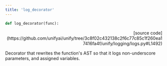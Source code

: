 ```yaml
---
title: 'log_decorator'
---
```


```python
def log_decorator(func):
```

<p align="right">[source code](https://github.com/unifyai/unify/tree/3c8f02c432138c2f6c77c85c1f260ea17416fa4f/unify/logging/logs.py#L1492)</p>

Decorator that rewrites the function's AST so that it logs non-underscore
parameters, and assigned variables.